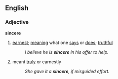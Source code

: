 ==English==
===Adjective===
'''sincere'''
#[[earnest]]; [[mean]]ing what one [[says]] or [[does]]; [[truthful]]
#:''I believe he is '''sincere''' in his offer to help.'' 
#meant [[truly]] or earnestly
#:''She gave it a '''sincere''', if misguided effort.''